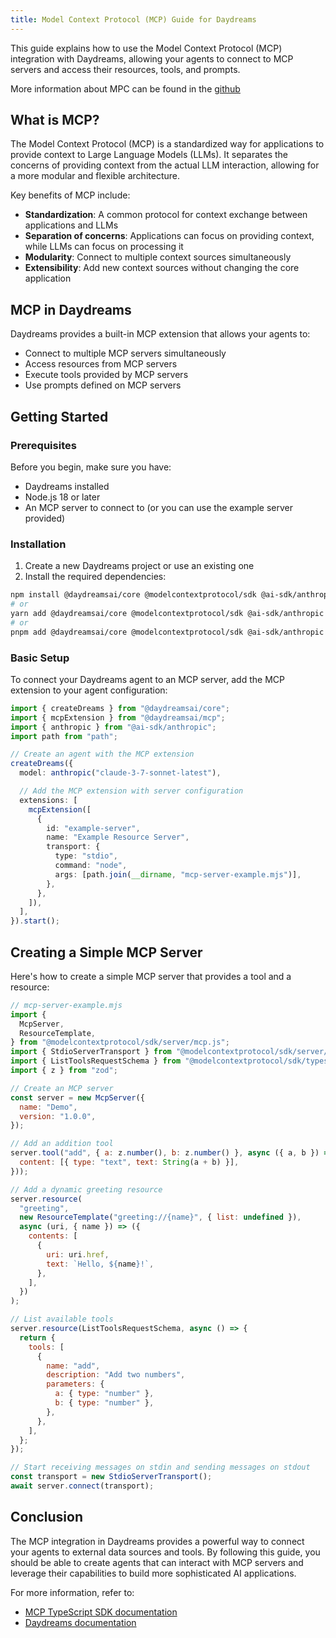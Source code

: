 ```yaml
---
title: Model Context Protocol (MCP) Guide for Daydreams
---
```


This guide explains how to use the Model Context Protocol (MCP) integration with
Daydreams, allowing your agents to connect to MCP servers and access their
resources, tools, and prompts.

More information about MPC can be found in the
[github](https://github.com/modelcontextprotocol/specification)

## What is MCP?

The Model Context Protocol (MCP) is a standardized way for applications to
provide context to Large Language Models (LLMs). It separates the concerns of
providing context from the actual LLM interaction, allowing for a more modular
and flexible architecture.

Key benefits of MCP include:

- **Standardization**: A common protocol for context exchange between
  applications and LLMs
- **Separation of concerns**: Applications can focus on providing context, while
  LLMs can focus on processing it
- **Modularity**: Connect to multiple context sources simultaneously
- **Extensibility**: Add new context sources without changing the core
  application

## MCP in Daydreams

Daydreams provides a built-in MCP extension that allows your agents to:

- Connect to multiple MCP servers simultaneously
- Access resources from MCP servers
- Execute tools provided by MCP servers
- Use prompts defined on MCP servers

## Getting Started

### Prerequisites

Before you begin, make sure you have:

- Daydreams installed
- Node.js 18 or later
- An MCP server to connect to (or you can use the example server provided)

### Installation

1. Create a new Daydreams project or use an existing one
2. Install the required dependencies:

```bash
npm install @daydreamsai/core @modelcontextprotocol/sdk @ai-sdk/anthropic
# or
yarn add @daydreamsai/core @modelcontextprotocol/sdk @ai-sdk/anthropic
# or
pnpm add @daydreamsai/core @modelcontextprotocol/sdk @ai-sdk/anthropic
```

### Basic Setup

To connect your Daydreams agent to an MCP server, add the MCP extension to your
agent configuration:

```typescript
import { createDreams } from "@daydreamsai/core";
import { mcpExtension } from "@daydreamsai/mcp";
import { anthropic } from "@ai-sdk/anthropic";
import path from "path";

// Create an agent with the MCP extension
createDreams({
  model: anthropic("claude-3-7-sonnet-latest"),

  // Add the MCP extension with server configuration
  extensions: [
    mcpExtension([
      {
        id: "example-server",
        name: "Example Resource Server",
        transport: {
          type: "stdio",
          command: "node",
          args: [path.join(__dirname, "mcp-server-example.mjs")],
        },
      },
    ]),
  ],
}).start();
```

## Creating a Simple MCP Server

Here's how to create a simple MCP server that provides a tool and a resource:

```javascript
// mcp-server-example.mjs
import {
  McpServer,
  ResourceTemplate,
} from "@modelcontextprotocol/sdk/server/mcp.js";
import { StdioServerTransport } from "@modelcontextprotocol/sdk/server/stdio.js";
import { ListToolsRequestSchema } from "@modelcontextprotocol/sdk/types.js";
import { z } from "zod";

// Create an MCP server
const server = new McpServer({
  name: "Demo",
  version: "1.0.0",
});

// Add an addition tool
server.tool("add", { a: z.number(), b: z.number() }, async ({ a, b }) => ({
  content: [{ type: "text", text: String(a + b) }],
}));

// Add a dynamic greeting resource
server.resource(
  "greeting",
  new ResourceTemplate("greeting://{name}", { list: undefined }),
  async (uri, { name }) => ({
    contents: [
      {
        uri: uri.href,
        text: `Hello, ${name}!`,
      },
    ],
  })
);

// List available tools
server.resource(ListToolsRequestSchema, async () => {
  return {
    tools: [
      {
        name: "add",
        description: "Add two numbers",
        parameters: {
          a: { type: "number" },
          b: { type: "number" },
        },
      },
    ],
  };
});

// Start receiving messages on stdin and sending messages on stdout
const transport = new StdioServerTransport();
await server.connect(transport);
```

## Conclusion

The MCP integration in Daydreams provides a powerful way to connect your agents
to external data sources and tools. By following this guide, you should be able
to create agents that can interact with MCP servers and leverage their
capabilities to build more sophisticated AI applications.

For more information, refer to:

- [MCP TypeScript SDK documentation](https://github.com/model-context-protocol/typescript-sdk)
- [Daydreams documentation](https://docs.daydreams.ai)

